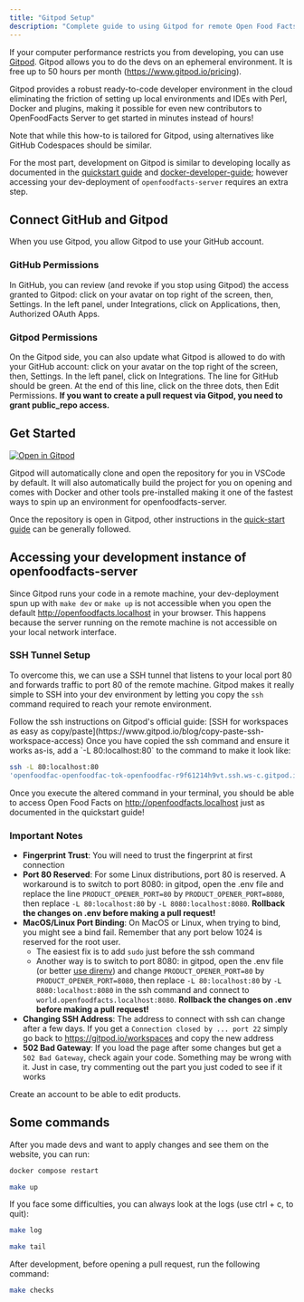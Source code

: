 ```yaml
---
title: "Gitpod Setup"
description: "Complete guide to using Gitpod for remote Open Food Facts development with cloud-based environments and SSH tunneling for local access."
---
```



If your computer performance restricts you from developing, you can use [Gitpod](https://gitpod.io). Gitpod allows you to do the devs on an ephemeral environment. It is free up to 50 hours per month (https://www.gitpod.io/pricing).

Gitpod provides a robust ready-to-code developer environment in the cloud eliminating the friction of setting up local environments and IDEs with Perl, Docker and plugins, making it possible for even new contributors to OpenFoodFacts Server to get started in minutes instead of hours!

<Callout type="info" title="Alternatives">
  Note that while this how-to is tailored for Gitpod, using alternatives like
  GitHub Codespaces should be similar.
</Callout>

For the most part, development on Gitpod is similar to developing locally as documented in the [quickstart guide](how-to-quick-start-guide) and [docker-developer-guide](how-to-develop-using-docker); however accessing your dev-deployment of `openfoodfacts-server` requires an extra step.

## Connect GitHub and Gitpod

When you use Gitpod, you allow Gitpod to use your GitHub account.

### GitHub Permissions

In GitHub, you can review (and revoke if you stop using Gitpod) the access granted to Gitpod: click on your avatar on top right of the screen, then, Settings. In the left panel, under Integrations, click on Applications, then, Authorized OAuth Apps.

### Gitpod Permissions

On the Gitpod side, you can also update what Gitpod is allowed to do with your GitHub account: click on your avatar on the top right of the screen, then, Settings. In the left panel, click on Integrations. The line for GitHub should be green. At the end of this line, click on the three dots, then Edit Permissions. **If you want to create a pull request via Gitpod, you need to grant public_repo access.**

## Get Started

[![Open in Gitpod](https://gitpod.io/button/open-in-gitpod.svg)](https://gitpod.io/#https://github.com/openfoodfacts/openfoodfacts-server/)

<Callout type="info" title="Automatic Setup">
  Gitpod will automatically clone and open the repository for you in VSCode by
  default. It will also automatically build the project for you on opening and
  comes with Docker and other tools pre-installed making it one of the fastest
  ways to spin up an environment for openfoodfacts-server.
</Callout>

Once the repository is open in Gitpod, other instructions in the [quick-start guide](how-to-quick-start-guide) can be generally followed.

## Accessing your development instance of openfoodfacts-server

Since Gitpod runs your code in a remote machine, your dev-deployment spun up with `make dev` or `make up` is not accessible when you open the default http://openfoodfacts.localhost in your browser. This happens because the server running on the remote machine is not accessible on your local network interface.

### SSH Tunnel Setup

To overcome this, we can use a SSH tunnel that listens to your local port 80 and forwards traffic to port 80 of the remote machine. Gitpod makes it really simple to SSH into your dev environment by letting you copy the `ssh` command required to reach your remote environment.

<Steps>
  <Step title="Follow Gitpod's SSH Guide">
    Follow the ssh instructions on Gitpod's official guide: [SSH for workspaces
    as easy as
    copy/paste](https://www.gitpod.io/blog/copy-paste-ssh-workspace-access)
  </Step>
  <Step title="Add Local Port Forwarding">
    Once you have copied the ssh command and ensure it works as-is, add a `-L
    80:localhost:80` to the command to make it look like:
  </Step>
</Steps>

```bash title="SSHTunnel Command Example"
ssh -L 80:localhost:80
'openfoodfac-openfoodfac-tok-openfoodfac-r9f61214h9vt.ssh.ws-c.gitpod.io'
```

Once you execute the altered command in your terminal, you should be able to access Open Food Facts on http://openfoodfacts.localhost just as documented in the quickstart guide!

### Important Notes

- **Fingerprint Trust**: You will need to trust the fingerprint at first connection
- **Port 80 Reserved**: For some Linux distributions, port 80 is reserved. A workaround is to switch to port 8080: in gitpod, open the .env file and replace the line `PRODUCT_OPENER_PORT=80` by `PRODUCT_OPENER_PORT=8080`, then replace `-L 80:localhost:80` by `-L 8080:localhost:8080`. **Rollback the changes on .env before making a pull request!**
- **MacOS/Linux Port Binding**: On MacOS or Linux, when trying to bind, you might see a bind fail. Remember that any port below 1024 is reserved for the root user.
  - The easiest fix is to add `sudo` just before the ssh command
  - Another way is to switch to port 8080: in gitpod, open the .env file (or better [use direnv](./how-to-use-direnv)) and change `PRODUCT_OPENER_PORT=80` by `PRODUCT_OPENER_PORT=8080`, then replace `-L 80:localhost:80` by `-L 8080:localhost:8080` in the ssh command and connect to `world.openfoodfacts.localhost:8080`. **Rollback the changes on .env before making a pull request!**
- **Changing SSH Address**: The address to connect with ssh can change after a few days. If you get a `Connection closed by ... port 22` simply go back to https://gitpod.io/workspaces and copy the new address
- **502 Bad Gateway**: If you load the page after some changes but get a `502 Bad Gateway`, check again your code. Something may be wrong with it. Just in case, try commenting out the part you just coded to see if it works

Create an account to be able to edit products.

## Some commands

After you made devs and want to apply changes and see them on the website, you can run:

```bash title="Restart Docker Compose Services"
docker compose restart
```

```bash title="Build and Run Containers"
make up
```

If you face some difficulties, you can always look at the logs (use ctrl + c, to quit):

```bash title="View Docker Compose Logs"
make log
```

```bash title="Tail Application Logs"
make tail
```

After development, before opening a pull request, run the following command:

```bash title="Run Project Checks"
make checks
```
